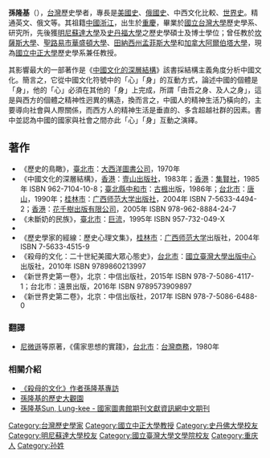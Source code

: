 {{Infobox_Person
| name = 孫隆基
|image= Long Ji Sun Profile Picture.jpg
|box_width= 200px
|occupation= 國立中正大學歷史學系兼任教授
| period = 
|birth_name=
| other_names = Lung-Kee Sun
| Sex = 男
|birth_date= 1945年9月18日
|birth_place= 
|death_date= 
|death_place= 
| nationality = {{USA}}
| residence = {{TWN}}
| party = 
| religion =
| 
| relatives =
|education= 
* [[國立台灣大學|國立台灣大學]]歷史學學士、碩士
* [[美國|美國]][[明尼蘇達大學|明尼蘇達大學]]歷史學碩士
* [[美國|美國]][[史丹福大學|史丹福大學]]歷史學博士
| past = 
| work = 
|awards= 
}}
'''孫隆基'''（{{bd|1945年||||catIdx=Sun孫}}），[[台灣|台灣]]歷史學者，專長是[[美國歷史|美國史]]、[[俄羅斯歷史|俄國史]]、中西文化比較、[[世界史|世界史]]。精通英文、俄文等。其祖籍[[中國|中國]][[浙江|浙江]]，出生於[[重慶|重慶]]，畢業於[[國立台灣大學|國立台灣大學]]歷史學系、研究所，先後獲[[明尼蘇達大學|明尼蘇達大學]]及[[史丹福大學|史丹福大學]]之歷史學碩士及博士學位；曾任教於[[坎薩斯大學|坎薩斯大學]]、[[圣路易斯_(密苏里州)|聖路易市]][[聖路易斯華盛頓大學|華盛頓大學]]、[[田納西州|田納西州]][[孟菲斯大學|孟菲斯大學]]和[[加拿大|加拿大]][[阿爾伯塔大學|阿爾伯塔大學]]，現為[[國立中正大學|國立中正大學]]歷史學系兼任教授。

其影響最大的一部著作是《[[中國文化的深層結構|中國文化的深層結構]]》該書採結構主義角度分析中國文化。簡言之，它從中國文化符號中的「心」「身」的互動方式，論述中國的個體是「身」，他的「心」必須在其他的「身」上完成，所謂「由吾之身、及人之身」，這是與西方的個體之精神性迥異的構造，換而言之，中國人的精神生活乃橫向的，主要導向社會與人際關係，而西方人的精神生活是垂直的、多含超越社群的因素。書中並認為中國的國家與社會之間亦此「心」「身」互動之演繹。

==著作==
*《歷史的鳥瞰》，[[臺北市|臺北市]]：[[大西洋圖書公司|大西洋圖書公司]]，1970年
*《中國文化的深層結構》，[[香港|香港]]：[[壹山出版社|壹山出版社]]，1983年；[[香港|香港]]：[[集賢社|集賢社]]，1985年 ISBN 962-7104-10-8；[[新北市|臺北縣]][[中和區|中和市]]：[[古楓|古楓]]出版，1986年；[[台北市|台北市]]：[[唐山書店|唐山]]，1990年；[[桂林市|桂林市]]：[[广西师范大学出版社|广西师范大学出版社]]，2004年 ISBN 7-5633-4494-2；[[香港|香港]]：[[花千樹出版有限公司|花千樹出版有限公司]]，2005年 ISBN 978-962-8884-24-7
*《未斷奶的民族》，[[臺北市|臺北市]]：[[巨流|巨流]]，1995年 ISBN 957-732-049-X
*{{cite book| last = Sun |first=Lung-Kee | title = [[The_Chinese_National_Character:_From_Nationhood_to_Individuality|The Chinese National Character: From Nationhood to Individuality]] | year = 2001| publisher = M.E. Sharpe| location = Armonk, N.Y.| isbn = 9780765608277 }}
*《歷史學家的經線：歷史心理文集》，[[桂林市|桂林市]]：[[广西师范大学|广西师范大学]]出版社，2004年 ISBN 7-5633-4515-9 
*《殺母的文化：二十世紀美國大眾心態史》，[[台北市|台北市]]：[[國立臺灣大學出版中心|國立臺灣大學出版中心]]出版社，2010年 ISBN 9789860213997 
*《新世界史第一卷》，北京：中信出版社，2015年 ISBN 978-7-5086-4117-1；台北市：遠景出版，2016年 ISBN 9789573909897
*《新世界史第二卷》，北京：中信出版社，2017年 ISBN 978-7-5086-6488-0

===翻譯===
*[[倪德衛|尼微遜]]等原著，《儒家思想的實踐》，[[台北市|台北市]]：[[台灣商務|台灣商務]]，1980年
===相關介紹===
*[https://www.youtube.com/watch?v=APgUPwWkdNs 《殺母的文化》作者孫隆基專訪]{{Wayback|url=https://www.youtube.com/watch?v=APgUPwWkdNs |date=20160322173317 }}
*[http://falice7018910604.wixsite.com/lungkeesun 孫隆基的歷史大觀園]{{Wayback|url=http://falice7018910604.wixsite.com/lungkeesun |date=20171019220648 }}
*[http://readopac1.ncl.edu.tw/nclserialFront/search/search_result.jsp?la=ch&relate=XXX&dtdId=000040&search_index=all&search_value=%E5%AD%AB%E9%9A%86%E5%9F%BA+Sun%2C+Lung-kee+%24&search_mode= 孫隆基Sun, Lung-kee - 國家圖書館期刊文獻資訊網中文期刊] {{Wayback|url=http://readopac1.ncl.edu.tw/nclserialFront/search/search_result.jsp?la=ch&relate=XXX&dtdId=000040&search_index=all&search_value=%E5%AD%AB%E9%9A%86%E5%9F%BA+Sun%2C+Lung-kee+%24&search_mode= |date=20201001021521 }}

{{DEFAULTSORT:Sun孫隆基}}
[[Category:台灣歷史學家|Category:台灣歷史學家]]
[[Category:國立中正大學教授|Category:國立中正大學教授]]
[[Category:史丹佛大學校友|Category:史丹佛大學校友]]
[[Category:明尼蘇達大學校友|Category:明尼蘇達大學校友]]
[[Category:國立臺灣大學文學院校友|Category:國立臺灣大學文學院校友]]
[[Category:重庆人|Category:重庆人]]
[[Category:孙姓|Category:孙姓]]